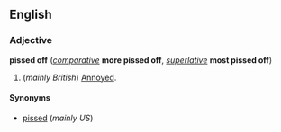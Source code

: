 ==English==
===Adjective===
'''pissed off''' (''[[comparative]]'' '''more pissed off''', ''[[superlative]]'' '''most pissed off''')


#(''mainly British'') [[Annoyed]].

====Synonyms====
*[[pissed]] (''mainly US'')